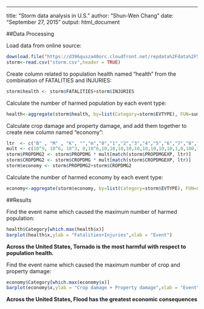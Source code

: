 ---
title: "Storm data analysis in U.S."
author: "Shun-Wen Chang"
date: "September 27, 2015"
output: html_document

##Data Processing

Load data from online source:

```r
download.file("https://d396qusza40orc.cloudfront.net/repdata%2Fdata%2FStormData.csv.bz2",destfile = "storm.csv",method="curl")
storm<-read.csv("storm.csv",header = TRUE)
```

Create column related to population health named "health" from the combination of FATALITIES and INJURIES:

```r
storm$health <- storm$FATALITIES+storm$INJURIES
```

Calculate the number of harmed population by each event type:

```r
health<-aggregate(storm$health, by=list(Category=storm$EVTYPE), FUN=sum,na.rm=TRUE)
```

Calculate crop damage and property damage, and add them together to create new column named "economy":

```r
ltr  <- c("B" , "M" , "K", "","m","0","1","2","3","4","5","6","7","8","+","-","H","h","?")
mult <- c(10^9, 10^6, 10^3, 0,10^6,10,10,10,10,10,10,10,10,10,1,0,100,100,0)
storm$PROPDMG2 <- storm$PROPDMG * mult[match(storm$PROPDMGEXP, ltr)]
storm$CROPDMG2 <- storm$CROPDMG * mult[match(storm$CROPDMGEXP, ltr)]
storm$economy <- storm$PROPDMG2+storm$CROPDMG2
```

Calculate the number of harmed economy by each event type:

```r
economy<-aggregate(storm$economy, by=list(Category=storm$EVTYPE), FUN=sum,na.rm=TRUE)
```
##Results

Find the event name which caused the maximum number of harmed population:

```r
health$Category[which.max(health$x)]
barplot(health$x,ylab = "Fatalities+Injuries",xlab = "Event")
```

**Across the United States, Tornado is the most harmful with respect to population health.**

Find the event name which caused the maximum number of crop and property damage:

```r
economy$Category[which.max(economy$x)]
barplot(economy$x,ylab = "Crop damage + Property damage",xlab = "Event")
```

**Across the United States, Flood has the greatest economic consequences**




